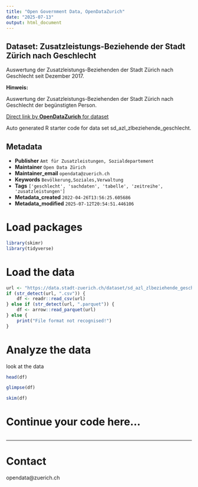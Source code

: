 ```yaml
---
title: "Open Government Data, OpenDataZurich"
date: "2025-07-13"
output: html_document
---
```


## Dataset: Zusatzleistungs-Beziehende der Stadt Zürich nach Geschlecht

Auswertung der Zusatzleistungs-Beziehenden der Stadt Zürich nach Geschlecht seit Dezember 2017. 


**Hinweis:**

Auswertung der Zusatzleistungs-Beziehenden der Stadt Zürich nach Geschlecht der begünstigten Person.

[]()



[Direct link by **OpenDataZurich** for dataset](https://data.stadt-zuerich.ch/dataset/sd_azl_zlbeziehende_geschlecht)

Auto generated R starter code for data set sd_azl_zlbeziehende_geschlecht.

## Metadata

- **Publisher** `Amt für Zusatzleistungen, Sozialdepartement`
- **Maintainer** `Open Data Zürich`
- **Maintainer_email** `opendata@zuerich.ch`
- **Keywords** `Bevölk­erung,Soziales,Ver­walt­ung`
- **Tags** `['geschlecht', 'sachdaten', 'tabelle', 'zeitreihe', 'zusatzleistungen']`
- **Metadata_created** `2022-04-26T13:56:25.605686`
- **Metadata_modified** `2025-07-12T20:54:51.446106`


# Load packages

```r
library(skimr)
library(tidyverse)
```

# Load the data

```r
url <- "https://data.stadt-zuerich.ch/dataset/sd_azl_zlbeziehende_geschlecht/download/sd_azl_zlbeziehende_geschlecht.csv"
if (str_detect(url, ".csv")) {
    df <- readr::read_csv(url)
} else if (str_detect(url, ".parquet")) {
    df <- arrow::read_parquet(url)
} else {
    print("File format not recognised!")
}
```

# Analyze the data

look at the data
```r
head(df)
```

```r
glimpse(df)
```

```r
skim(df)
```

# Continue your code here...

```r

```

------------------------------------------------------------------------

# Contact

opendata@zuerich.ch
